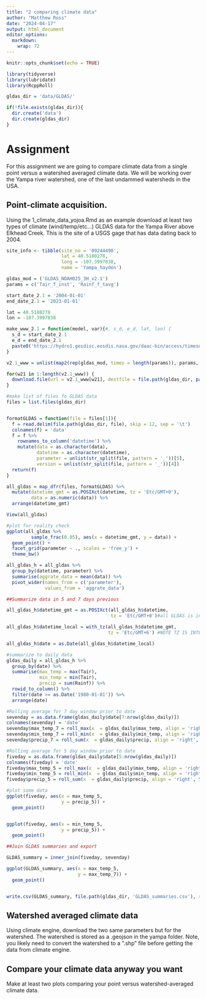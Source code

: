 ```yaml
---
title: "2 comparing climate data"
author: "Matthew Ross"
date: "2024-04-17"
output: html_document
editor_options: 
  markdown: 
    wrap: 72
---
```


```r
knitr::opts_chunk$set(echo = TRUE)

library(tidyverse)
library(lubridate)
library(RcppRoll)

gldas_dir = 'data/GLDAS/'

if(!file.exists(gldas_dir)){
  dir.create('data')
  dir.create(gldas_dir)
}
```

# Assignment

For this assignment we are going to compare climate data from a single
point versus a watershed averaged climate data. We will be working over
the Yampa river watershed, one of the last undammed watersheds in the
USA.

## Point-climate acquisition.

Using the 1_climate_data_yojoa.Rmd as an example download at least two
types of climate (wind/temp/etc...) GLDAS data for the Yampa River above
Elkhead Creek. This is the site of a USGS gage that has data dating back
to 2004.

```r
site_info <- tibble(site_no = '09244490',
                    lat = 40.5180278,
                    long = -107.3997838,
                    name = 'Yampa_hayden')
```

```r
gldas_mod = ('GLDAS_NOAH025_3H_v2.1')
params = c('Tair_f_inst', 'Rainf_f_tavg')

start_date_2.1 = '2004-01-01'
end_date_2.1 = '2023-01-01'

lat = 40.5180278
lon = -107.3997838

make_www_2.1 = function(model, var){#, s_d, e_d, lat, lon) {
  s_d = start_date_2.1
  e_d = end_date_2.1
  paste0('https://hydro1.gesdisc.eosdis.nasa.gov/daac-bin/access/timeseries.cgi?variable=GLDAS2:', model, ':', var, '&startDate=', s_d, 'T00:00&endDate=', e_d, 'T21:00&location=GEOM:POINT(', lon, ',%20', lat, ')&type=asc2')
}

v2.1_www = unlist(map2(rep(gldas_mod, times = length(params)), params, make_www_2.1))

for(w21 in 1:length(v2.1_www)) {
  download.file(url = v2.1_www[w21], destfile = file.path(gldas_dir, paste0(rep(gldas_mod, length(params))[w21], '_', params[w21], '.csv')))
}

#make list of files fo GLDAS data
files = list.files(gldas_dir)


formatGLDAS = function(file = files[1]){
  f = read.delim(file.path(gldas_dir, file), skip = 12, sep = '\t')
  colnames(f) = 'data'
  f = f %>%
    rownames_to_column('datetime') %>% 
    mutate(data = as.character(data),
           datetime = as.character(datetime),
           parameter = unlist(str_split(file, pattern = '_'))[5],
           version = unlist(str_split(file, pattern = '_'))[4])
  return(f)
}

all_gldas = map_dfr(files, formatGLDAS) %>% 
  mutate(datetime_gmt = as.POSIXct(datetime, tz = 'Etc/GMT+0'),
         data = as.numeric(data)) %>%
  arrange(datetime_gmt)

View(all_gldas)

#plot for reality check
ggplot(all_gldas %>%
         sample_frac(0.05), aes(x = datetime_gmt, y = data)) +
  geom_point() +
  facet_grid(parameter ~ ., scales = 'free_y') +
  theme_bw()

all_gldas_h = all_gldas %>% 
  group_by(datetime, parameter) %>% 
  summarise(aggrate_data = mean(data)) %>% 
  pivot_wider(names_from = c('parameter'),
              values_from = 'aggrate_data')

##Summarize data in 5 and 7 days previous

all_gldas_h$datetime_gmt = as.POSIXct(all_gldas_h$datetime, 
                                      tz = 'Etc/GMT+0')#all GLDAS is in GMT

all_gldas_h$datetime_local = with_tz(all_gldas_h$datetime_gmt,
                                     tz = 'Etc/GMT+6') #NOTE TZ IS INTENTIONALLY INVERTED

all_gldas_h$date = as.Date(all_gldas_h$datetime_local)

#summarize to daily data
gldas_daily = all_gldas_h %>% 
  group_by(date) %>% 
  summarise(max_temp = max(Tair),
            min_temp = min(Tair),
            precip = sum(Rainf)) %>% 
  rowid_to_column() %>% 
  filter(date >= as.Date('1980-01-01')) %>% 
  arrange(date) 

#Rolling average for 7 day window prior to date
sevenday = as.data.frame(gldas_daily$date[7:nrow(gldas_daily)])
colnames(sevenday) = 'date'
sevenday$max_temp_7 = roll_max(x  = gldas_daily$max_temp, align = 'right', 7)
sevenday$min_temp_7 = roll_min(x  = gldas_daily$min_temp, align = 'right', 7)
sevenday$precip_7 = roll_sum(x  = gldas_daily$precip, align = 'right', 7)

#Rolling average for 5 day window prior to date
fiveday = as.data.frame(gldas_daily$date[5:nrow(gldas_daily)])
colnames(fiveday) = 'date'
fiveday$max_temp_5 = roll_max(x  = gldas_daily$max_temp, align = 'right', 5)
fiveday$min_temp_5 = roll_min(x  = gldas_daily$min_temp, align = 'right', 5)
fiveday$precip_5 = roll_sum(x  = gldas_daily$precip, align = 'right', 5)

#plot some data
ggplot(fiveday, aes(x = max_temp_5,
                    y = precip_5)) + 
  geom_point()


ggplot(fiveday, aes(x = min_temp_5,
                    y = precip_5)) + 
  geom_point()

##Join GLDAS summaries and export

GLDAS_summary = inner_join(fiveday, sevenday)

ggplot(GLDAS_summary, aes(x = max_temp_5,
                          y = max_temp_7)) + 
  geom_point()


write.csv(GLDAS_summary, file.path(gldas_dir, 'GLDAS_summaries.csv'), row.names = F) 
```

## Watershed averaged climate data

Using climate engine, download the two same parameters but for the
watershed. The watershed is stored as a .geojson in the yampa folder.
Note, you likely need to convert the watershed to a ".shp" file before
getting the data from climate engine.

## Compare your climate data anyway you want

Make at least two plots comparing your point versus watershed-averaged
climate data.
